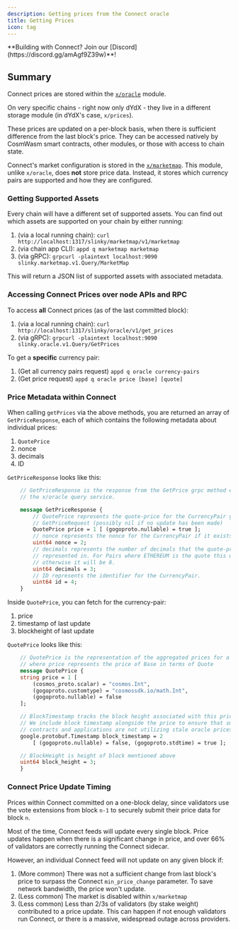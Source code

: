 ```yaml
---
description: Getting prices from the Connect oracle
title: Getting Prices
icon: tag
---
```


<Note>
    **Building with Connect? Join our [Discord](https://discord.gg/amAgf9Z39w)**!
</Note>

## Summary

Connect prices are stored within the [`x/oracle`](https://github.com/skip-mev/slinky/tree/main/x/oracle) module.

On very specific chains - right now only dYdX - they live in a different storage module (in dYdX's case, `x/prices`).

These prices are updated on a per-block basis, when there is sufficient difference from the last block's price. They can be accessed natively by CosmWasm smart contracts, other modules, or those with access to chain state.

Connect's market configuration is stored in the [`x/marketmap`](https://github.com/skip-mev/slinky/tree/main/x/marketmap). This module, unlike `x/oracle`, does **not** store price data. Instead, it stores which currency pairs are supported and how they are configured.

### Getting Supported Assets

Every chain will have a different set of supported assets. You can find out which assets are supported on your chain by either running:

1. (via a local running chain): `curl http://localhost:1317/slinky/marketmap/v1/marketmap`
2. (via chain app CLI): `appd q marketmap marketmap`
3. (via gRPC): `grpcurl -plaintext localhost:9090 slinky.marketmap.v1.Query/MarketMap`

This will return a JSON list of supported assets with associated metadata.

### Accessing Connect Prices over node APIs and RPC

To access **all** Connect prices (as of the last committed block):

1. (via a local running chain): `curl http://localhost:1317/slinky/oracle/v1/get_prices`
2. (via gRPC): `grpcurl -plaintext localhost:9090 slinky.oracle.v1.Query/GetPrices`

To get a **specific** currency pair:

1. (Get all currency pairs request) `appd q oracle currency-pairs`
2. (Get price request) `appd q oracle price [base] [quote]`

### Price Metadata within Connect

When calling `getPrices` via the above methods, you are returned an array of `GetPriceResponse`, each of which contains the following metadata about individual prices:

1. `QuotePrice`
2. nonce
3. decimals
4. ID

`GetPriceResponse` looks like this:

```protobuf query.proto
    // GetPriceResponse is the response from the GetPrice grpc method exposed from
    // the x/oracle query service.

    message GetPriceResponse {
        // QuotePrice represents the quote-price for the CurrencyPair given in
        // GetPriceRequest (possibly nil if no update has been made)
        QuotePrice price = 1 [ (gogoproto.nullable) = true ];
        // nonce represents the nonce for the CurrencyPair if it exists in state
        uint64 nonce = 2;
        // decimals represents the number of decimals that the quote-price is
        // represented in. For Pairs where ETHEREUM is the quote this will be 18,
        // otherwise it will be 8.
        uint64 decimals = 3;
        // ID represents the identifier for the CurrencyPair.
        uint64 id = 4;
    }
```

Inside `QuotePrice`, you can fetch for the currency-pair:

1. price
2. timestamp of last update
3. blockheight of last update

`QuotePrice` looks like this:

```protobuf query.proto
    // QuotePrice is the representation of the aggregated prices for a CurrencyPair,
    // where price represents the price of Base in terms of Quote
    message QuotePrice {
    string price = 1 [
        (cosmos_proto.scalar) = "cosmos.Int",
        (gogoproto.customtype) = "cosmossdk.io/math.Int",
        (gogoproto.nullable) = false
    ];

    // BlockTimestamp tracks the block height associated with this price update.
    // We include block timestamp alongside the price to ensure that smart
    // contracts and applications are not utilizing stale oracle prices
    google.protobuf.Timestamp block_timestamp = 2
        [ (gogoproto.nullable) = false, (gogoproto.stdtime) = true ];

    // BlockHeight is height of block mentioned above
    uint64 block_height = 3;
    }
```

### Connect Price Update Timing

Prices within Connect committed on a one-block delay, since validators use the vote extensions from block `n-1` to securely submit their price data for block `n`.

Most of the time, Connect feeds will update every single block. Price updates happen when there is a significant change in price, and over 66% of validators are correctly running the Connect sidecar.

However, an individual Connect feed will not update on any given block if:

1. (More common) There was not a sufficient change from last block's price to surpass the Connect `min_price_change` parameter. To save network bandwidth, the price won't update.
2. (Less common) The market is disabled within `x/marketmap`
3. (Less common) Less than 2/3s of validators (by stake weight) contributed to a price update. This can happen if not enough validators run Connect, or there is a massive, widespread outage across providers.

